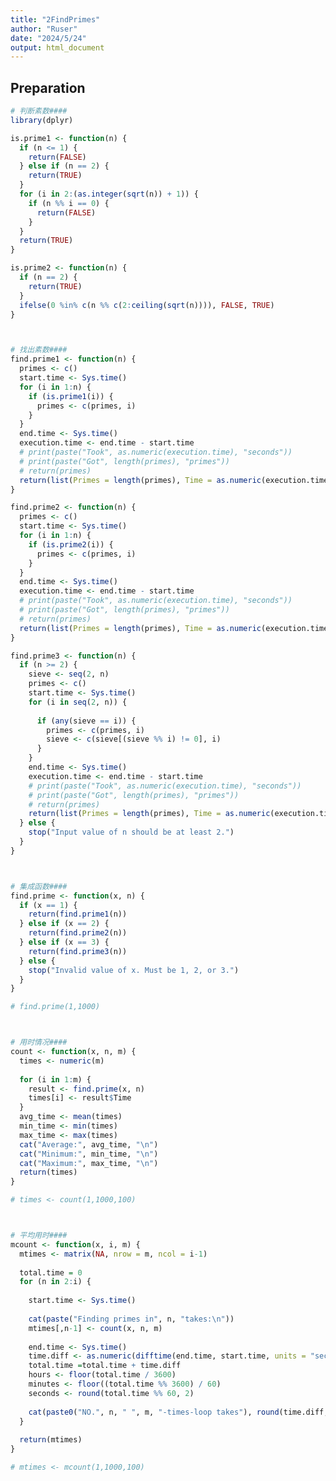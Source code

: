 ```yaml
---
title: "2FindPrimes"
author: "Ruser"
date: "2024/5/24"
output: html_document
---
```



## Preparation

```r
# 判断素数####
library(dplyr)

is.prime1 <- function(n) {
  if (n <= 1) {
    return(FALSE)
  } else if (n == 2) {
    return(TRUE)
  }
  for (i in 2:(as.integer(sqrt(n)) + 1)) {
    if (n %% i == 0) {
      return(FALSE)
    }
  }
  return(TRUE)
}

is.prime2 <- function(n) {
  if (n == 2) {
    return(TRUE)
  }
  ifelse(0 %in% c(n %% c(2:ceiling(sqrt(n)))), FALSE, TRUE)
}



# 找出素数####
find.prime1 <- function(n) {
  primes <- c()
  start.time <- Sys.time()
  for (i in 1:n) {
    if (is.prime1(i)) {
      primes <- c(primes, i)
    }
  }
  end.time <- Sys.time()
  execution.time <- end.time - start.time
  # print(paste("Took", as.numeric(execution.time), "seconds"))
  # print(paste("Got", length(primes), "primes"))
  # return(primes)
  return(list(Primes = length(primes), Time = as.numeric(execution.time)))
}

find.prime2 <- function(n) {
  primes <- c()
  start.time <- Sys.time()
  for (i in 1:n) {
    if (is.prime2(i)) {
      primes <- c(primes, i)
    }
  }
  end.time <- Sys.time()
  execution.time <- end.time - start.time
  # print(paste("Took", as.numeric(execution.time), "seconds"))
  # print(paste("Got", length(primes), "primes"))
  # return(primes)
  return(list(Primes = length(primes), Time = as.numeric(execution.time)))
}

find.prime3 <- function(n) {
  if (n >= 2) {
    sieve <- seq(2, n)
    primes <- c()
    start.time <- Sys.time()
    for (i in seq(2, n)) {
      
      if (any(sieve == i)) {
        primes <- c(primes, i)
        sieve <- c(sieve[(sieve %% i) != 0], i)
      }
    }
    end.time <- Sys.time()
    execution.time <- end.time - start.time
    # print(paste("Took", as.numeric(execution.time), "seconds"))
    # print(paste("Got", length(primes), "primes"))
    # return(primes)
    return(list(Primes = length(primes), Time = as.numeric(execution.time)))
  } else {
    stop("Input value of n should be at least 2.")
  }
}



# 集成函数####
find.prime <- function(x, n) {
  if (x == 1) {
    return(find.prime1(n))
  } else if (x == 2) {
    return(find.prime2(n))
  } else if (x == 3) {
    return(find.prime3(n))
  } else {
    stop("Invalid value of x. Must be 1, 2, or 3.")
  }
}

# find.prime(1,1000)



# 用时情况####
count <- function(x, n, m) {
  times <- numeric(m)
  
  for (i in 1:m) {
    result <- find.prime(x, n)
    times[i] <- result$Time
  }
  avg_time <- mean(times)
  min_time <- min(times)
  max_time <- max(times)
  cat("Average:", avg_time, "\n")
  cat("Minimum:", min_time, "\n")
  cat("Maximum:", max_time, "\n")
  return(times)
}

# times <- count(1,1000,100)



# 平均用时####
mcount <- function(x, i, m) {
  mtimes <- matrix(NA, nrow = m, ncol = i-1)
  
  total.time = 0
  for (n in 2:i) {
    
    start.time <- Sys.time()
    
    cat(paste("Finding primes in", n, "takes:\n"))
    mtimes[,n-1] <- count(x, n, m)
    
    end.time <- Sys.time()
    time.diff <- as.numeric(difftime(end.time, start.time, units = "secs"))
    total.time =total.time + time.diff
    hours <- floor(total.time / 3600)
    minutes <- floor((total.time %% 3600) / 60)
    seconds <- round(total.time %% 60, 2)
    
    cat(paste0("NO.", n, " ", m, "-times-loop takes"), round(time.diff,2), "sec & costs", hours, "h", minutes, "m", seconds, "s\n")
  }
  
  return(mtimes)
}

# mtimes <- mcount(1,1000,100)
```




